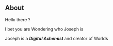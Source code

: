 ## About

Hello there ?

I bet you are Wondering who Joseph is

Joseph is a **_Digital Achemist_** and creator of Worlds 